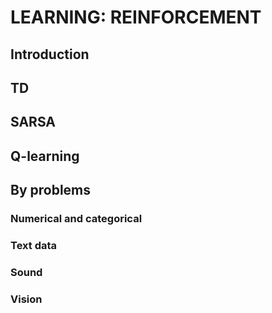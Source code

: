 # LEARNING: REINFORCEMENT
## Introduction
## TD
## SARSA
## Q-learning
## By problems
### Numerical and categorical
### Text data
### Sound
### Vision
